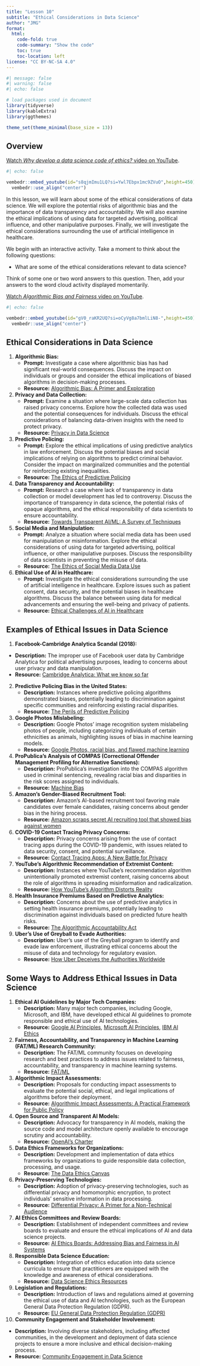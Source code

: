 ```yaml
---
title: "Lesson 10"
subtitle: "Ethical Considerations in Data Science"
author: "JMG"
format:
  html:
    code-fold: true
    code-summary: "Show the code"
    toc: true
    toc-location: left
license: "CC BY-NC-SA 4.0"
---
```


```r
#| message: false
#| warning: false
#| echo: false

# load packages used in document
library(tidyverse)
library(kableExtra)
library(ggthemes)

theme_set(theme_minimal(base_size = 13))
```

## Overview

[Watch *Why develop a data science code of ethics?* video on YouTube](https://youtu.be/s8qjmImu1LQ?si=Ywl7Ebpx1mc9ZVuO).

```r
#| echo: false

vembedr::embed_youtube(id="s8qjmImu1LQ?si=Ywl7Ebpx1mc9ZVuO",height=450) %>%
  vembedr::use_align("center")
```

In this lesson, we will learn about some of the ethical considerations of data science. We will explore the potential risks of algorithmic bias and the importance of data transparency and accountability. We will also examine the ethical implications of using data for targeted advertising, political influence, and other manipulative purposes. Finally, we will investigate the ethical considerations surrounding the use of artificial intelligence in healthcare.

We begin with an interactive activity. Take a moment to think about the following questions:

- What are some of the ethical considerations relevant to data science?

Think of some one or two word answers to this question. Then, add your answers to the word cloud activity displayed momentarily.  


[Watch *Algorithmic Bias and Fairness* video on YouTube](https://youtu.be/gV0_raKR2UQ?si=oCyVg8a7bmlLiN8-).

```r
#| echo: false

vembedr::embed_youtube(id="gV0_raKR2UQ?si=oCyVg8a7bmlLiN8-",height=450) %>%
  vembedr::use_align("center")
```

## Ethical Considerations in Data Science


1. **Algorithmic Bias:**
   - **Prompt:** Investigate a case where algorithmic bias has had significant real-world consequences. Discuss the impact on individuals or groups and consider the ethical implications of biased algorithms in decision-making processes.
   - **Resource:** [Algorithmic Bias: A Primer and Exploration](https://www.datacamp.com/community/tutorials/algorithmic-bias-primer)

2. **Privacy and Data Collection:**
   - **Prompt:** Examine a situation where large-scale data collection has raised privacy concerns. Explore how the collected data was used and the potential consequences for individuals. Discuss the ethical considerations of balancing data-driven insights with the need to protect privacy.
   - **Resource:** [Privacy in Data Science](https://towardsdatascience.com/privacy-in-data-science-76361c272f42)

3. **Predictive Policing:**
   - **Prompt:** Explore the ethical implications of using predictive analytics in law enforcement. Discuss the potential biases and social implications of relying on algorithms to predict criminal behavior. Consider the impact on marginalized communities and the potential for reinforcing existing inequalities.
   - **Resource:** [The Ethics of Predictive Policing](https://www.brookings.edu/research/the-ethics-of-predictive-policing/)

4. **Data Transparency and Accountability:**
   - **Prompt:** Research a case where lack of transparency in data collection or model development has led to controversy. Discuss the importance of transparency in data science, the potential risks of opaque algorithms, and the ethical responsibility of data scientists to ensure accountability.
   - **Resource:** [Towards Transparent AI/ML: A Survey of Techniques](https://arxiv.org/abs/2011.11847)

5. **Social Media and Manipulation:**
   - **Prompt:** Analyze a situation where social media data has been used for manipulation or misinformation. Explore the ethical considerations of using data for targeted advertising, political influence, or other manipulative purposes. Discuss the responsibility of data scientists in preventing the misuse of data.
   - **Resource:** [The Ethics of Social Media Data Use](https://datasociety.net/pubs/ia/DataAndSociety_Social_Media_Manipulation_2018.pdf)

6. **Ethical Use of AI in Healthcare:**
   - **Prompt:** Investigate the ethical considerations surrounding the use of artificial intelligence in healthcare. Explore issues such as patient consent, data security, and the potential biases in healthcare algorithms. Discuss the balance between using data for medical advancements and ensuring the well-being and privacy of patients.
   - **Resource:** [Ethical Challenges of AI in Healthcare](https://www.ncbi.nlm.nih.gov/pmc/articles/PMC7215227/)
   

## Examples of Ethical Issues in Data Science   
   
   1. **Facebook-Cambridge Analytica Scandal (2018):**
   - **Description:** The improper use of Facebook user data by Cambridge Analytica for political advertising purposes, leading to concerns about user privacy and data manipulation.
   - **Resource:** [Cambridge Analytica: What we know so far](https://www.bbc.com/news/technology-43465968)

2. **Predictive Policing Bias in the United States:**
   - **Description:** Instances where predictive policing algorithms demonstrated biases, potentially leading to discrimination against specific communities and reinforcing existing racial disparities.
   - **Resource:** [The Perils of Predictive Policing](https://www.scientificamerican.com/article/the-perils-of-predictive-policing/)

3. **Google Photos Mislabeling:**
   - **Description:** Google Photos' image recognition system mislabeling photos of people, including categorizing individuals of certain ethnicities as animals, highlighting issues of bias in machine learning models.
   - **Resource:** [Google Photos, racial bias, and flawed machine learning](https://www.theverge.com/2015/7/1/8880363/google-apologizes-racially-insensitive-image-recognition)

4. **ProPublica's Analysis of COMPAS (Correctional Offender Management Profiling for Alternative Sanctions):**
   - **Description:** ProPublica's investigation into the COMPAS algorithm used in criminal sentencing, revealing racial bias and disparities in the risk scores assigned to individuals.
   - **Resource:** [Machine Bias](https://www.propublica.org/article/machine-bias-risk-assessments-in-criminal-sentencing)

5. **Amazon's Gender-Biased Recruitment Tool:**
   - **Description:** Amazon's AI-based recruitment tool favoring male candidates over female candidates, raising concerns about gender bias in the hiring process.
   - **Resource:** [Amazon scraps secret AI recruiting tool that showed bias against women](https://www.reuters.com/article/us-amazon-com-jobs-automation-insight-idUSKCN1MK08G)

6. **COVID-19 Contact Tracing Privacy Concerns:**
   - **Description:** Privacy concerns arising from the use of contact tracing apps during the COVID-19 pandemic, with issues related to data security, consent, and potential surveillance.
   - **Resource:** [Contact Tracing Apps: A New Battle for Privacy](https://www.weforum.org/agenda/2020/04/contact-tracing-apps-covid19-coronavirus-surveillance-privacy/)

7. **YouTube's Algorithmic Recommendation of Extremist Content:**
   - **Description:** Instances where YouTube's recommendation algorithm unintentionally promoted extremist content, raising concerns about the role of algorithms in spreading misinformation and radicalization.
   - **Resource:** [How YouTube's Algorithm Distorts Reality](https://www.nytimes.com/2018/03/10/opinion/sunday/youtube-politics-radical.html)

8. **Health Insurance Premiums Based on Predictive Analytics:**
   - **Description:** Concerns about the use of predictive analytics in setting health insurance premiums, potentially leading to discrimination against individuals based on predicted future health risks.
   - **Resource:** [The Algorithmic Accountability Act](https://www.congress.gov/bill/116th-congress/senate-bill/1108/text)

9. **Uber's Use of Greyball to Evade Authorities:**
   - **Description:** Uber's use of the Greyball program to identify and evade law enforcement, illustrating ethical concerns about the misuse of data and technology for regulatory evasion.
   - **Resource:** [How Uber Deceives the Authorities Worldwide](https://www.nytimes.com/2017/03/03/technology/uber-greyball-program-evade-authorities.html)
   
## Some Ways to Address Ethical Issues in Data Science

1. **Ethical AI Guidelines by Major Tech Companies:**
   - **Description:** Many major tech companies, including Google, Microsoft, and IBM, have developed ethical AI guidelines to promote responsible and ethical use of AI technologies.
   - **Resource:** [Google AI Principles](https://ai.google/principles/), [Microsoft AI Principles](https://www.microsoft.com/en-us/ai/responsible-ai), [IBM AI Ethics](https://www.ibm.com/cloud/learn/ai-ethics)

2. **Fairness, Accountability, and Transparency in Machine Learning (FAT/ML) Research Community:**
   - **Description:** The FAT/ML community focuses on developing research and best practices to address issues related to fairness, accountability, and transparency in machine learning systems.
   - **Resource:** [FAT/ML](https://www.fatml.org/)

3. **Algorithmic Impact Assessments:**
   - **Description:** Proposals for conducting impact assessments to evaluate the potential social, ethical, and legal implications of algorithms before their deployment.
   - **Resource:** [Algorithmic Impact Assessments: A Practical Framework for Public Policy](https://datasociety.net/pubs/ia/DataAndSociety_Algorithmic_Accountability_Primer_2016.pdf)

4. **Open Source and Transparent AI Models:**
   - **Description:** Advocacy for transparency in AI models, making the source code and model architecture openly available to encourage scrutiny and accountability.
   - **Resource:** [OpenAI's Charter](https://www.openai.com/charter/)

5. **Data Ethics Frameworks for Organizations:**
   - **Description:** Development and implementation of data ethics frameworks by organizations to guide responsible data collection, processing, and usage.
   - **Resource:** [The Data Ethics Canvas](https://docs.google.com/presentation/d/1p_Y4IbEn9Uy9zcpqkKGdF7de7xMdfL6HM9Vr1x66iGY/edit#slide=id.g42054eb3e3_0_0)

6. **Privacy-Preserving Technologies:**
   - **Description:** Adoption of privacy-preserving technologies, such as differential privacy and homomorphic encryption, to protect individuals' sensitive information in data processing.
   - **Resource:** [Differential Privacy: A Primer for a Non-Technical Audience](https://privacytools.seas.harvard.edu/publications/differential-privacy-primer-non-technical-audience)

7. **AI Ethics Committees and Review Boards:**
   - **Description:** Establishment of independent committees and review boards to evaluate and ensure the ethical implications of AI and data science projects.
   - **Resource:** [AI Ethics Boards: Addressing Bias and Fairness in AI Systems](https://towardsdatascience.com/ai-ethics-boards-addressing-bias-and-fairness-in-ai-systems-2e5efb36da34)

8. **Responsible Data Science Education:**
   - **Description:** Integration of ethics education into data science curricula to ensure that practitioners are equipped with the knowledge and awareness of ethical considerations.
   - **Resource:** [Data Science Ethics Resources](https://datascienceethics.github.io/)

9. **Legislation and Regulations:**
   - **Description:** Introduction of laws and regulations aimed at governing the ethical use of data and AI technologies, such as the European General Data Protection Regulation (GDPR).
   - **Resource:** [EU General Data Protection Regulation (GDPR)](https://gdpr.eu/)

10. **Community Engagement and Stakeholder Involvement:**
   - **Description:** Involving diverse stakeholders, including affected communities, in the development and deployment of data science projects to ensure a more inclusive and ethical decision-making process.
   - **Resource:** [Community Engagement in Data Science](https://medium.com/s/story/community-engagement-in-data-science-f1e7b4bc4a0e)
